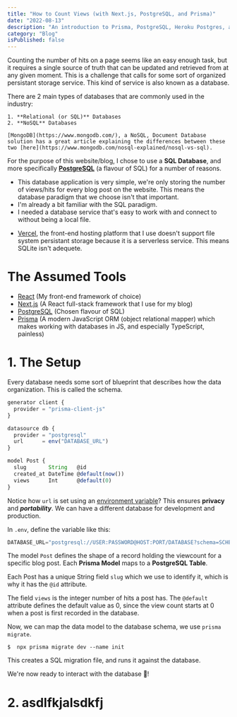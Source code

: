 ```yaml
---
title: "How to Count Views (with Next.js, PostgreSQL, and Prisma)"
date: "2022-08-13"
description: "An introduction to Prisma, PostgreSQL, Heroku Postgres, and Next.js API routes wrapped in a tutorial on how to build a view counter component for your website."
category: "Blog"
isPublished: false
---
```


Counting the number of hits on a page seems like an easy enough task, but it requires a single source of truth that can be updated and retrieved from at any given moment. This is a challenge that calls for some sort of organized persistant storage service. This kind of service is also known as a <Sparkles rainbow><Spicy>database.</Spicy></Sparkles>

<Info>
    There are 2 main types of databases that are commonly used in the industry:
    
    1. **Relational (or SQL)** Databases
    2. **NoSQL** Databases

    [MongoDB](https://www.mongodb.com/), a NoSQL, Document Database solution has a great article explaining the differences between these two [here](https://www.mongodb.com/nosql-explained/nosql-vs-sql).
</Info>

For the purpose of this website/blog, I chose to use a **SQL Database**, and more specifically [**PostgreSQL**](https://www.postgresql.org/) (a flavour of SQL) for a number of reasons.

- This database application is very simple, we're only storing the number of views/hits for every blog post on the website. This means the database paradigm that we choose isn't that important.
- I'm already a bit familiar with the SQL paradigm.
- I needed a database service that's easy to work with and connect to without being a local file.
    
* [Vercel](https://vercel.com/), the front-end hosting platform that I use doesn't support file system persistant storage because it is a serverless service. This means SQLite isn't adequete.


# The Assumed Tools

- [React](https://reactjs.org/) (My front-end framework of choice)
- [Next.js](https://nextjs.org/) (A React full-stack framework that I use for my blog)
- [PostgreSQL](https://www.postgresql.org/) (Chosen flavour of SQL)
- [Prisma](https://www.prisma.io/) (A modern JavaScript ORM (object relational mapper) which makes working with databases in JS, and especially TypeScript, painless)

# <Spicy>1. </Spicy> The Setup

Every database needs some sort of blueprint that describes how the data organization. This is called the <Spicy>schema.</Spicy> 

```js
generator client {
  provider = "prisma-client-js"
}

datasource db {
  provider = "postgresql"
  url      = env("DATABASE_URL")
}

model Post {
  slug       String   @id
  created_at DateTime @default(now())
  views      Int      @default(0)
}
```

Notice how `url` is set using an [environment variable](https://en.wikipedia.org/wiki/Environment_variable)? This ensures **privacy** and ***portability***. We can have a different database for development and production.

In `.env`, define the variable like this:

```js
DATABASE_URL="postgresql://USER:PASSWORD@HOST:PORT/DATABASE?schema=SCHEMA"
```

The model `Post` defines the shape of a record holding the viewcount for a specific blog post. Each **Prisma Model** maps to a **PostgreSQL Table**.

Each Post has a unique String field `slug` which we use to identify it, which is why it has the `@id` attribute.

The field `views` is the integer number of hits a post has. The `@default` attribute defines the default value as 0, since the view count starts at 0 when a post is first recorded in the database.

Now, we can map the data model to the database schema, we use `prisma migrate`.

```text
$  npx prisma migrate dev --name init
```

This creates a SQL migration file, and runs it against the database.

We're now ready to interact with the database :raised_hands:!

# <Spicy>2. </Spicy> asdlfkjalsdkfj
